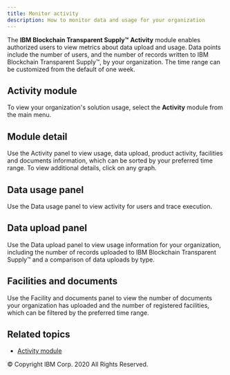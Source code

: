 ```yaml
---
title: Monitor activity
description: How to monitor data and usage for your organization
---
```


<PageDescription>

The **IBM Blockchain Transparent Supply™** **Activity** module enables authorized users to view metrics
about data upload and usage. Data points include the number of users, and the number
of records written to IBM Blockchain Transparent Supply™, by your organization. The time range can be
customized from the default of one week.

</PageDescription>

## Activity module

To view your organization's solution usage, select the **Activity** module from the main menu.

## Module detail

Use the Activity panel to view usage, data upload, product activity, facilities and
documents information, which can be sorted by your preferred time range. To view
additional details, click on any graph.

## Data usage panel

Use the Data usage panel to view activity for users and trace execution.

## Data upload panel

Use the Data upload panel to view usage information for your organization, including
the number of records uploaded to IBM Blockchain Transparent Supply™ and a comparison of data uploads by type.

## Facilities and documents

Use the Facility and documents panel to view the number of documents your
organization has uploaded and the number of registered facilities, which can be
filtered by the preferred time range.

## Related topics

- [Activity module](/modules/activity)

<PageCopyright>© Copyright IBM Corp. 2020 All Rights Reserved.</PageCopyright>
